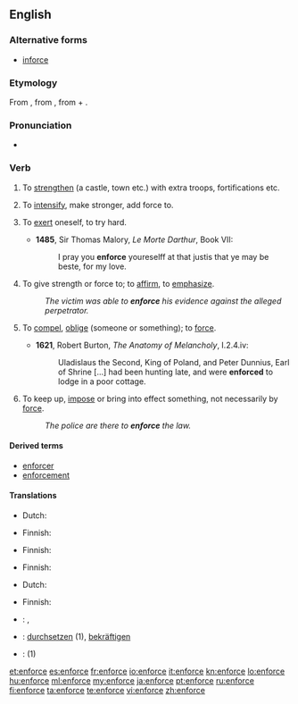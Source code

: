 ==English==
===Alternative forms===
* [[inforce]]

===Etymology===
From {{etyl|fro}} {{term|enforcier}}, from {{etyl|LL.}} {{term|infortiare|infortiāre}}, from {{term|in-}} + {{term|fortis||strong}}.

===Pronunciation===
* {{a|UK}} {{IPA|/ɪnˈfɔːs/}}
*: {{rhymes|enforce}}

===Verb===
{{en-verb|enforc|ing}}

# {{obsolete|transitive}} To [[strengthen]] (a castle, town etc.) with extra troops, fortifications etc. {{defdate|14th-18th c.}}
# {{obsolete|transitive}} To [[intensify]], make stronger, add force to. {{defdate|14th-18th c.}}
# {{obsolete|reflexive}} To [[exert]] oneself, to try hard. {{defdate|14th-17th c.}}
#*'''1485''', Sir Thomas Malory, ''Le Morte Darthur'', Book VII:
#*:I pray you '''enforce''' youreselff  at that justis that ye may be beste, for my love. 
# To give strength or force to; to [[affirm]], to [[emphasize]]. {{defdate|from 15th c.}}
#: ''The victim was able to '''enforce''' his evidence against the alleged perpetrator.''
# {{archaic}} To [[compel]], [[oblige]] (someone or something); to [[force]]. {{defdate|from 16th c.}}
#*'''1621''', Robert Burton, ''The Anatomy of Melancholy'', I.2.4.iv:
#*:Uladislaus the Second, King of Poland, and Peter Dunnius, Earl of Shrine [...] had been hunting late, and were '''enforced''' to lodge in a poor cottage.
# To keep up, [[impose]] or bring into effect something, not necessarily by [[force]]. {{defdate|from 17th c.}}
#: ''The police are there to '''enforce''' the law.''

====Derived terms====
* [[enforcer]]
* [[enforcement]]

====Translations====
{{trans-top|to strengthen}}
* Dutch: {{t+|nl|versterken}}
{{trans-mid}}
* Finnish: {{t+|fi|vahvistaa}}
{{trans-bottom}}

{{trans-top|to intensify}}
* Finnish: {{t+|fi|vahvistaa}}
{{trans-mid}}
{{trans-bottom}}

{{trans-top|to exert}}
{{trans-mid}}
{{trans-bottom}}

{{trans-top|to affirm}}
* Finnish: {{t+|fi|vahvistaa}}
{{trans-mid}}
{{trans-bottom}}

{{trans-top|to compel}}
{{trans-mid}}
{{trans-bottom}}

{{trans-top|to keep up}}
* Dutch: {{t+|nl|handhaven}}
{{trans-mid}}
* Finnish: {{t+|fi|valvoa}}
{{trans-bottom}}


{{checktrans-top}}
* {{ttbc|Czech}}: {{t-|cs|prosadit}}, {{t-|cs|vynutit}}
* {{ttbc|de}}: [[durchsetzen]] (1), [[bekräftigen]]
* {{ttbc|es}}: {{t-|es|imponer}} (1)
{{trans-mid}}
{{trans-bottom}}

[[et:enforce]]
[[es:enforce]]
[[fr:enforce]]
[[io:enforce]]
[[it:enforce]]
[[kn:enforce]]
[[lo:enforce]]
[[hu:enforce]]
[[ml:enforce]]
[[my:enforce]]
[[ja:enforce]]
[[pt:enforce]]
[[ru:enforce]]
[[fi:enforce]]
[[ta:enforce]]
[[te:enforce]]
[[vi:enforce]]
[[zh:enforce]]